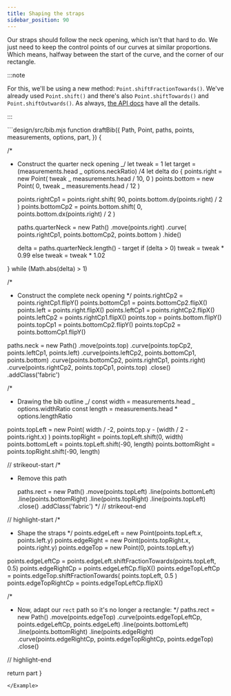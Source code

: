 ```yaml
---
title: Shaping the straps
sidebar_position: 90
---
```


Our straps should follow the neck opening, which isn't that hard to do.
We just need to keep the control points of our curves at similar proportions.
Which means, halfway between the start of the curve, and the corner of our rectangle.

:::note

For this, we'll be using a new method: `Point.shiftFractionTowards()`. We've already
used `Point.shift()` and there's also `Point.shiftTowards()` and `Point.shiftOutwards()`.
As always, [the API docs](/reference/api/point/) have all the details.

:::

<Example tutorial caption="All of a sudden, things are starting to look like a bib">
```design/src/bib.mjs
function draftBib({
  Path,
  Point,
  paths,
  points,
  measurements,
  options,
  part,
}) {

/\*

- Construct the quarter neck opening
  _/
  let tweak = 1
  let target = (measurements.head _ options.neckRatio) /4
  let delta
  do {
  points.right = new Point(
  tweak _ measurements.head / 10,
  0
  )
  points.bottom = new Point(
  0,
  tweak _ measurements.head / 12
  )


    points.rightCp1 = points.right.shift(
      90,
      points.bottom.dy(points.right) / 2
    )
    points.bottomCp2 = points.bottom.shift(
      0,
      points.bottom.dx(points.right) / 2
    )

    paths.quarterNeck = new Path()
      .move(points.right)
      .curve(
        points.rightCp1,
        points.bottomCp2,
        points.bottom
      )
      .hide()

    delta = paths.quarterNeck.length() - target
    if (delta > 0) tweak = tweak * 0.99
    else tweak = tweak * 1.02

} while (Math.abs(delta) > 1)

/\*

- Construct the complete neck opening
  \*/
  points.rightCp2 = points.rightCp1.flipY()
  points.bottomCp1 = points.bottomCp2.flipX()
  points.left = points.right.flipX()
  points.leftCp1 = points.rightCp2.flipX()
  points.leftCp2 = points.rightCp1.flipX()
  points.top = points.bottom.flipY()
  points.topCp1 = points.bottomCp2.flipY()
  points.topCp2 = points.bottomCp1.flipY()

paths.neck = new Path()
.move(points.top)
.curve(points.topCp2, points.leftCp1, points.left)
.curve(points.leftCp2, points.bottomCp1, points.bottom)
.curve(points.bottomCp2, points.rightCp1, points.right)
.curve(points.rightCp2, points.topCp1, points.top)
.close()
.addClass('fabric')

/\*

- Drawing the bib outline
  _/
  const width = measurements.head _ options.widthRatio
  const length = measurements.head \* options.lengthRatio

points.topLeft = new Point(
width / -2,
points.top.y - (width / 2 - points.right.x)
)
points.topRight = points.topLeft.shift(0, width)
points.bottomLeft = points.topLeft.shift(-90, length)
points.bottomRight = points.topRight.shift(-90, length)

// strikeout-start
/\*

- Remove this path

  paths.rect = new Path()
  .move(points.topLeft)
  .line(points.bottomLeft)
  .line(points.bottomRight)
  .line(points.topRight)
  .line(points.topLeft)
  .close()
  .addClass('fabric')
  \*/
  // strikeout-end

// highlight-start
/\*

- Shape the straps
  \*/
  points.edgeLeft = new Point(points.topLeft.x, points.left.y)
  points.edgeRight = new Point(points.topRight.x, points.right.y)
  points.edgeTop = new Point(0, points.topLeft.y)

points.edgeLeftCp = points.edgeLeft.shiftFractionTowards(points.topLeft, 0.5)
points.edgeRightCp = points.edgeLeftCp.flipX()
points.edgeTopLeftCp = points.edgeTop.shiftFractionTowards(
points.topLeft,
0.5
)
points.edgeTopRightCp = points.edgeTopLeftCp.flipX()

/\*

- Now, adapt our `rect` path so it's no longer a rectangle:
  \*/
  paths.rect = new Path()
  .move(points.edgeTop)
  .curve(points.edgeTopLeftCp, points.edgeLeftCp, points.edgeLeft)
  .line(points.bottomLeft)
  .line(points.bottomRight)
  .line(points.edgeRight)
  .curve(points.edgeRightCp, points.edgeTopRightCp, points.edgeTop)
  .close()

// highlight-end

return part
}

```
</Example>
```
